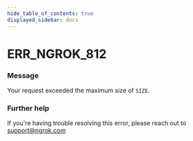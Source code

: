 ```yaml
---
hide_table_of_contents: true
displayed_sidebar: docs
---
```



# ERR_NGROK_812

### Message

Your request exceeded the maximum size of `SIZE`.

<ErrorDetails error="err_ngrok_812" />

### Further help

If you're having trouble resolving this error, please reach out to [support@ngrok.com](mailto:support@ngrok.com?subject=Help%20with%20ERR_NGROK_812)

